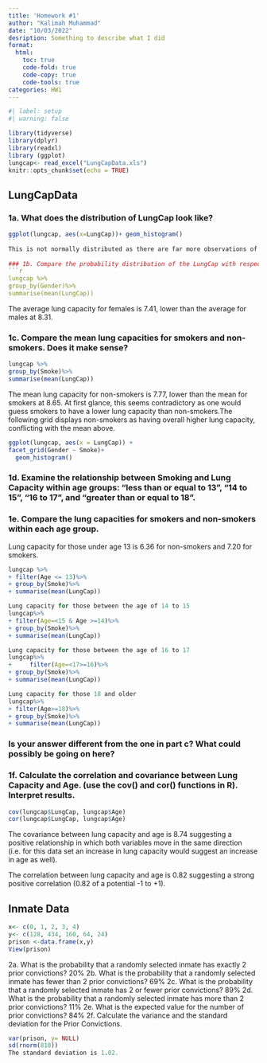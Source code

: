 ---
title: 'Homework #1'
author: "Kalimah Muhammad"
date: "10/03/2022"
desription: Something to describe what I did
format:
  html:
    toc: true
    code-fold: true
    code-copy: true
    code-tools: true
categories: HW1
---

```{r}
#| label: setup
#| warning: false

library(tidyverse)
library(dplyr)
library(readxl)
library (ggplot)
lungcap<- read_excel("LungCapData.xls") 
knitr::opts_chunk$set(echo = TRUE)
```

## LungCapData


### 1a. What does the distribution of LungCap look like?  
```{r, echo=TRUE} 
ggplot(lungcap, aes(x=LungCap))+ geom_histogram()
``
This is not normally distributed as there are far more observations of lower lung capacity than higher suggesting the distribution is negatively skewed.
 
### 1b. Compare the probability distribution of the LungCap with respect to Males and Females? 
```{r, echo=TRUE} 
lungcap %>%
group_by(Gender)%>%
summarise(mean(LungCap))
```
The average lung capacity for females is 7.41, lower than the average for males at 8.31. 

### 1c. Compare the mean lung capacities for smokers and non-smokers. Does it make sense?  
```{r, echo=TRUE} 
lungcap %>%
group_by(Smoke)%>%
summarise(mean(LungCap))
```
The mean lung capacity for non-smokers is 7.77, lower than the mean for smokers at 8.65. At first glance, this seems contradictory as one would guess smokers to have a lower lung capacity than non-smokers.The following grid displays non-smokers as having overall higher lung capacity, conflicting with the mean above.
```{r, echo=TRUE} 
ggplot(lungcap, aes(x = LungCap)) +
facet_grid(Gender ~ Smoke)+
  geom_histogram()
```
### 1d. Examine the relationship between Smoking and Lung Capacity within age groups: “less than or equal to 13”, “14 to 15”, “16 to 17”, and “greater than or equal to 18”.   


### 1e. Compare the lung capacities for smokers and non-smokers within each age group.  
Lung capacity for those under age 13 is 6.36 for non-smokers and 7.20 for smokers.
```{r, echo=TRUE} 
lungcap %>%
+ filter(Age <= 13)%>%
+ group_by(Smoke)%>%
+ summarise(mean(LungCap))

Lung capacity for those between the age of 14 to 15
lungcap%>%
+ filter(Age=<15 & Age >=14)%>%
+ group_by(Smoke)%>%
+ summarise(mean(LungCap))

Lung capacity for those between the age of 16 to 17
lungcap%>%
+     filter(Age=<17>=16)%>%
+ group_by(Smoke)%>%
+ summarise(mean(LungCap))

Lung capacity for those 18 and older
lungcap%>%
+ filter(Age>=18)%>%
+ group_by(Smoke)%>%
+ summarise(mean(LungCap))
``` 
### Is your answer different from the one in part c? What could possibly be going on here?  



### 1f. Calculate the correlation and covariance between Lung Capacity and Age. (use the cov() and cor() functions in R). Interpret results.  
```{r, echo=TRUE} 
cov(lungcap$LungCap, lungcap$Age)
cor(lungcap$LungCap, lungcap$Age)
```
The covariance between lung capacity and age is 8.74 suggesting a positive relationship in which both variables move in the same direction (i.e. for this data set an increase in lung capacity would suggest an increase in age as well).

The correlation between lung capacity and age is 0.82 suggesting a strong positive correlation (0.82 of a potential -1 to +1).

## Inmate Data
```{r, echo=TRUE} 
x<- c(0, 1, 2, 3, 4)
y<- c(128, 434, 160, 64, 24)
prison <-data.frame(x,y)
View(prison)
```

2a. What is the probability that a randomly selected inmate has exactly 2 prior convictions?  20% 
2b. What is the probability that a randomly selected inmate has fewer than 2 prior convictions?  69%
2c. What is the probability that a randomly selected inmate has 2 or fewer prior convictions?  89%
2d. What is the probability that a randomly selected inmate has more than 2 prior convictions?  11%
2e. What is the expected value for the number of prior convictions? 84% 
2f. Calculate the variance and the standard deviation for the Prior Convictions.  

```{r, echo=TRUE} 
var(prison, y= NULL)
sd(rnorm(810))
The standard deviation is 1.02.
```

